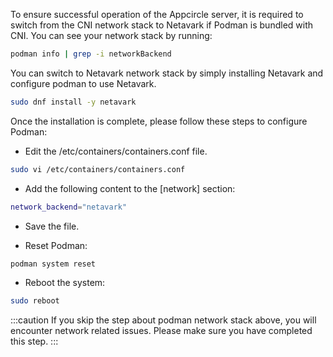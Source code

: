 To ensure successful operation of the Appcircle server, it is required to switch from the CNI network stack to Netavark if Podman is bundled with CNI. You can see your network stack by running:

```bash
podman info | grep -i networkBackend
```

You can switch to Netavark network stack by simply installing Netavark and configure podman to use Netavark.

```bash
sudo dnf install -y netavark
```

Once the installation is complete, please follow these steps to configure Podman:

- Edit the /etc/containers/containers.conf file.

```bash
sudo vi /etc/containers/containers.conf
```

- Add the following content to the [network] section:

```bash
network_backend="netavark"
```

- Save the file.

- Reset Podman:

```bash
podman system reset
```

- Reboot the system:

```bash
sudo reboot
```

:::caution
If you skip the step about podman network stack above, you will encounter network related issues. Please make sure you have completed this step.
:::